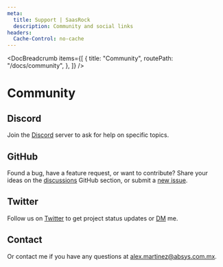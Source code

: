 ```yaml
---
meta:
  title: Support | SaasRock
  description: Community and social links
headers:
  Cache-Control: no-cache
---
```



<DocBreadcrumb
  items={[
    {
      title: "Community",
      routePath: "/docs/community",
    },
  ]}
/>

# Community

## Discord

Join the [Discord](https://discord.gg/KMkjU2BFn9) server to ask for help on specific topics.

## GitHub

Found a bug, have a feature request, or want to contribute? Share your ideas on the [discussions](https://github.com/AlexandroMtzG/remix-saas-kit/discussions) GitHub section, or submit a [new issue](https://github.com/AlexandroMtzG/remix-saas-kit/issues/new).

## Twitter

Follow us on [Twitter](https://twitter.com/saas_rock) to get project status updates or [DM](https://twitter.com/alexandromtzg) me.

## Contact

Or contact me if you have any questions at <a href="mailto:alex.martinez@absys.com.mx">alex.martinez@absys.com.mx</a>.

